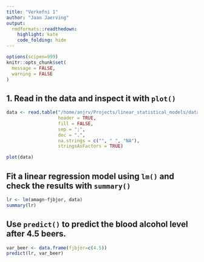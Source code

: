 ```yaml
---
title: "Verkefni 1"
author: "Jaan Jaerving"
output:
  rmdformats::readthedown:
    highlight: kate
    code_folding: hide
---
```


```r
options(scipen=999)
knitr::opts_chunk$set(
  message = FALSE,
  warning = FALSE
)
```

## 1. Read in the data and inspect it with `plot()`

```r
data <- read.table("/home/anjrv/Projects/linear_statistical_models/data/bjor.csv", 
                   header = TRUE,
                   fill = FALSE,
                   sep = ";",
                   dec = ".",
                   na.strings = c("", " ", "NA"),
                   stringsAsFactors = TRUE)

plot(data)
```

## Fit a linear regression model using `lm()` and check the results with `summary()`

```r
lr <- lm(amagn~fjbjor, data)
summary(lr)
```

## Use `predict()` to predict the blood alcohol level after 4.5 beers.

```r
var_beer <- data.frame(fjbjor=c(4.5))
predict(lr, var_beer)
```
